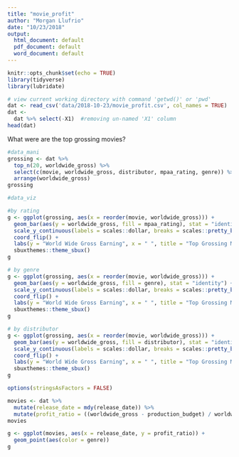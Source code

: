 ```yaml
---
title: "movie_profit"
author: "Morgan Llufrio"
date: "10/23/2018"
output:
  html_document: default
  pdf_document: default
  word_document: default
---
```


```r
knitr::opts_chunk$set(echo = TRUE)
library(tidyverse)
library(lubridate)
```

```r
# view current working directory with command 'getwd()' or 'pwd'
dat <- read_csv('data/2018-10-23/movie_profit.csv', col_names = TRUE)
dat <- 
  dat %>% select(-X1)  #removing un-named 'X1' column
head(dat)
```

What were are the top grossing movies? 
```r
#data_mani
grossing <- dat %>% 
  top_n(20, worldwide_gross) %>% 
  select(c(movie, worldwide_gross, distributor, mpaa_rating, genre)) %>% 
  arrange(worldwide_gross)
grossing

#data_viz

#by rating
g <- ggplot(grossing, aes(x = reorder(movie, worldwide_gross))) + 
  geom_bar(aes(y = worldwide_gross, fill = mpaa_rating), stat = "identity") + 
  scale_y_continuous(labels = scales::dollar, breaks = scales::pretty_breaks(n = 6), expand = c(0, 0)) + 
  coord_flip() + 
  labs(y = "World Wide Gross Earning", x = " ", title = "Top Grossing Movies by Genre") + 
  sbuxthemes::theme_sbux()
g

# by genre
g <- ggplot(grossing, aes(x = reorder(movie, worldwide_gross))) + 
  geom_bar(aes(y = worldwide_gross, fill = genre), stat = "identity") + 
  scale_y_continuous(labels = scales::dollar, breaks = scales::pretty_breaks(n = 6), expand = c(0, 0)) + 
  coord_flip() + 
  labs(y = "World Wide Gross Earning", x = " ", title = "Top Grossing Movies by Genre") + 
  sbuxthemes::theme_sbux()
g

# by distributor
g <- ggplot(grossing, aes(x = reorder(movie, worldwide_gross))) + 
  geom_bar(aes(y = worldwide_gross, fill = distributor), stat = "identity") + 
  scale_y_continuous(labels = scales::dollar, breaks = scales::pretty_breaks(n = 6), expand = c(0, 0)) + 
  coord_flip() + 
  labs(y = "World Wide Gross Earning", x = " ", title = "Top Grossing Movies by Genre") + 
  sbuxthemes::theme_sbux()
g

```


```r
options(stringsAsFactors = FALSE)

movies <- dat %>% 
  mutate(release_date = mdy(release_date)) %>% 
  mutate(profit_ratio = ((worldwide_gross - production_budget) / worldwide_gross))
movies

g <- ggplot(movies, aes(x = release_date, y = profit_ratio)) + 
  geom_point(aes(color = genre)) 
g

```


